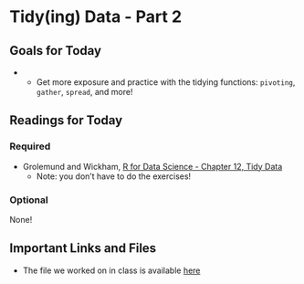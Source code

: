 # Tidy(ing) Data - Part 2

## Goals for Today {-} 

* * Get more exposure and practice with the tidying functions: `pivoting`, `gather`, `spread`, and more! 

## Readings for Today {-} 

### Required {-}

* Grolemund and Wickham, [R for Data Science - Chapter 12, Tidy Data](https://r4ds.had.co.nz/tidy-data.html)
  * Note: you don't have to do the exercises! 

### Optional {-}

None!

## Important Links and Files {-}

* The file we worked on in class is available [here](https://github.com/kylescotshank/applied_data_science/blob/master/Week3_Class2_InClassExamples.R)